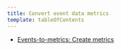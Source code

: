 ```yaml
---
title: Convert event data metrics
template: tableOfContents
---
```


* [Events-to-metrics: Create metrics](/docs/telemetry-data-platform/ingest-manage-data/convert-event-data-metrics/events-metrics-create-metrics)
